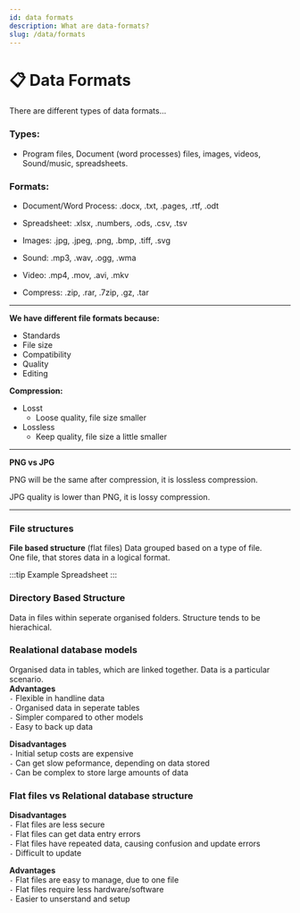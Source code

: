 ```yaml
---
id: data formats
description: What are data-formats?
slug: /data/formats
---
```


# 📋 Data Formats


There are different types of data formats...

### Types:

- Program files, Document (word processes) files, images, videos, Sound/music, spreadsheets. 

### Formats:

- Document/Word Process: .docx, .txt, .pages, .rtf, .odt

- Spreadsheet: .xlsx, .numbers, .ods, .csv, .tsv

- Images: .jpg, .jpeg, .png, .bmp, .tiff, .svg

- Sound: .mp3, .wav, .ogg, .wma

- Video: .mp4, .mov, .avi, .mkv

- Compress: .zip, .rar, .7zip, .gz, .tar

---

**We have different file formats because:**

- Standards
- File size
- Compatibility
- Quality
- Editing

**Compression:**

- Losst
    - Loose quality, file size smaller
- Lossless
    - Keep quality, file size a little smaller

---

**PNG vs JPG**

PNG will be the same after compression, it is lossless compression. 

JPG quality is lower than PNG, it is lossy compression.

---

### File structures

**File based structure** (flat files)
Data grouped based on a type of file. <br />
One file, that stores data in a logical format. 

:::tip Example
Spreadsheet
:::

### Directory Based Structure

Data in files within seperate organised folders. Structure tends to be hierachical. 

### Realational database models

Organised data in tables, which are linked together. Data is a particular scenario. 
<br />
**Advantages** <br />
` - ` Flexible in handline data <br />
` - ` Organised data in seperate tables <br />
` - ` Simpler compared to other models <br />
` - ` Easy to back up data <br />

**Disadvantages** <br />
` - ` Initial setup costs are expensive <br />
` - ` Can get slow peformance, depending on data stored <br />
` - ` Can be complex to store large amounts of data <br />

### Flat files vs Relational database structure

**Disadvantages** <br />
` - ` Flat files are less secure <br />
` - ` Flat files can get data entry errors <br />
` - ` Flat files have repeated data, causing confusion and update errors <br />
` - ` Difficult to update <br />

**Advantages** <br />
` - ` Flat files are easy to manage, due to one file <br />
` - ` Flat files require less hardware/software <br />
` - ` Easier to unserstand and setup <br />



